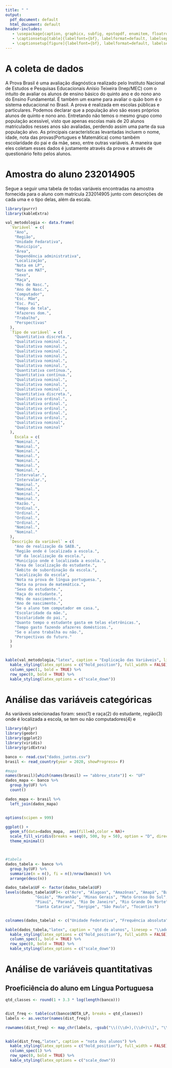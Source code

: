 ```yaml
---
title: " " 
output:
  pdf_document: default
  html_document: default
header-includes:
   - \usepackage{caption, graphicx, subfig, epstopdf, enumitem, floatrow}
   - \captionsetup[table]{labelfont={bf}, labelformat=default, labelsep = colon, name = {Tabela}}
   - \captionsetup[figure]{labelfont={bf}, labelformat=default, labelsep = colon, name = {Gráfico}}
---
```


# A coleta de dados

A Prova Brasil é uma avaliação diagnóstica realizado pelo Instituto Nacional de Estudos e Pesquisas Educacionais Anísio Teixeira (Inep/MEC) com o intuito de avaliar os alunos de ensino básico do quinto ano e do nono ano do Ensino Fundamental. É também um exame para avaliar o quão bom é o sistema educacional no Brasil. A prova é realizada em escolas públicas e particulares. Podemos declarar que a população alvo são esses próprios alunos de quinto e nono ano. Entretando não temos o mesmo grupo como população acessível, visto que apenas escolas mais de 20 alunos matriculados nesses anos são avaliadas, perdendo assim uma parte da sua população alvo. As principais características levantadas incluem o nome, idade, nota das provas(Portugues e Matemática) como também escolaridade do pai e da mãe, sexo, entre outras variáveis. A maneira que eles coletam esses dados é justamente através da prova e através de questionário feito pelos alunos.

# Amostra do aluno 232014905

Segue a seguir uma tabela de todas variáveis encontradas na amostra fornecida para o aluno com matrícula 232014905 junto com descrições de cada uma e o tipo delas, além da escala.

```r
library(purrr)
library(kableExtra)

val_metodologia <- data.frame(
  `Variável` = c(
    "Ano",
    "Região",
    "Unidade Fedarativa",
    "Município",
    "Área",
    "Dependência administrativa",
    "Localização",
    "Nota em LP",
    "Nota em MAT",
    "Sexo",
    "Raça",
    "Mês de Nasc.",
    "Ano de Nasc.",
    "Computador",
    "Esc. Mãe",
    "Esc. Pai",
    "Tempo de tela",
    "Afazeres dom.",
    "Trabalho",
    "Perspectivas"
  ),
  `Tipo de variável` = c(
    "Quantitativa discreta.",
    "Qualitativa nominal.",
    "Qualitativa nominal.",
    "Qualitativa nominal.",
    "Qualitativa nominal.",
    "Qualitativa nominal.",
    "Qualitativa nominal.",
    "Quantitativa contínua.",
    "Quantitativa contínua.",
    "Qualitativa nominal.",
    "Qualitativa nominal.",
    "Qualitativa nominal.",
    "Quantitativa discreta.",
    "Qualitativa ordinal.",
    "Qualitativa ordinal.",
    "Qualitativa ordinal.",
    "Qualitativa ordinal.",
    "Qualitativa ordinal.",
    "Qualitativa nominal",
    "Qualitativa nominal"
  ),
    Escala = c(
    "Nominal.",
    "Nominal.",
    "Nominal.",
    "Nominal.",
    "Nominal.",
    "Nominal.",
    "Nominal.",
    "Intervalar.",
    "Intervalar.",
    "Nominal.",
    "Nominal.",
    "Nominal.",
    "Nominal.",
    "Razão.",
    "Ordinal.",
    "Ordinal.",
    "Ordinal.",
    "Ordinal.",
    "Nominal.",
    "Nominal."
  ),
  `Descrição da variável` = c(
    "Ano de realização da SAEB.",
    "Região onde é localizada a escola.",
    "UF da localização da escola.",
    "Município onde é localizada a escola.",
    "Área de localização do estudante.",
    "Âmbito de subordinação da escola.",
    "Localização da escola",
    "Nota na prova de língua portuguesa.",
    "Nota na prova de matemática.",
    "Sexo do estudante.",
    "Raça do estudante.",
    "Mês de nascimento.",
    "Ano de nascimento.",
    "Se o aluno tem computador em casa.",
    "Escolaridade da mãe.",
    "Escolaridade do pai.",
    "Quanto tempo o estudante gasta em telas eletrônicas.",
    "Tempo gasto fazendo afazeres domésticos.",
    "Se o aluno trabalha ou não.",
    "Perspectivas do futuro."
  )
  )


kable(val_metodologia,"latex", caption = "Explicação das Variáveis", linesep = "\\addlinespace") %>%
  kable_styling(latex_options = c("hold_position"), full_width = FALSE) %>%
  column_spec(1, bold = TRUE) %>%
  row_spec(0, bold = TRUE) %>%
  kable_styling(latex_options = c("scale_down"))


```

# Análise das variáveis categóricas

As variáveis selecionadas foram: sexo(1) e raça(2) do estudante, região(3) onde é localizada a escola, se tem ou não computadores(4) e

```r
library(dplyr)
library(geobr)
library(ggplot2)
library(viridis)
library(gridExtra)

banco <- read.csv("dados_juntos.csv")
brasil <- read_country(year = 2020, showProgress= F)

#mapa
names(brasil)[which(names(brasil) == "abbrev_state")] <- "UF"
dados_mapa <- banco %>%
  group_by(UF) %>%
  count()

dados_mapa <- brasil %>%
  left_join(dados_mapa)


options(scipen = 999)

ggplot() +
  geom_sf(data=dados_mapa,  aes(fill=n),color = NA)+
  scale_fill_viridis(breaks = seq(0, 500, by = 50), option = "D", direction = -1, name = "Número de estudantes") +
  theme_minimal()



#tabela
dados_tabela <- banco %>%
  group_by(UF) %>%
  summarize(n = n(), fi = n()/nrow(banco)) %>%
  arrange(desc(n))

dados_tabela$UF <- factor(dados_tabela$UF)
levels(dados_tabela$UF)<- c("Acre", "Alagoas", "Amazônas", "Amapá", "Bahia", "Ceará", "Distrito Federal", "Espírito Santo",
             "Goiás", "Maranhão", "Minas Gerais", "Mato Grosso Do Sul", "Mato Grosso", "Pará", "Paraíba", "Pernambuco",
             "Piauí", "Paraná", "Rio De Janeiro", "Rio Grande Do Norte", "Rondônia", "Roraima", "Rio Grande Do Sul",
             "Santa Catarina", "Sergipe", "São Paulo", "Tocantins")


colnames(dados_tabela) <- c("Unidade Federativa", "Frequência absoluta", "Frequência relativa")

kable(dados_tabela,"latex", caption = "qtd de alunos", linesep = "\\addlinespace") %>%
  kable_styling(latex_options = c("hold_position"), full_width = FALSE) %>%
  column_spec(1, bold = TRUE) %>%
  row_spec(0, bold = TRUE) %>%
  kable_styling(latex_options = c("scale_down"))

```


# Análise de variáveis quantitativas
 
##  Proeficiência do aluno em Língua Portuguesa
 
```r
qtd_classes <- round(1 + 3.3 * log(length(banco)))


dist_freq <- table(cut(banco$NOTA_LP, breaks = qtd_classes))
labels <- as.vector(names(dist_freq))

rownames(dist_freq) <- map_chr(labels, ~gsub("\\((\\d+),(\\d+)\\]", "\\1 |------ \\2", .x))


kable(dist_freq,"latex", caption = "nota dos alunos") %>%
  kable_styling(latex_options = c("hold_position"), full_width = FALSE) %>%
  column_spec(1) %>%
  row_spec(0, bold = TRUE) %>%
  kable_styling(latex_options = c("scale_down"))

```
 


